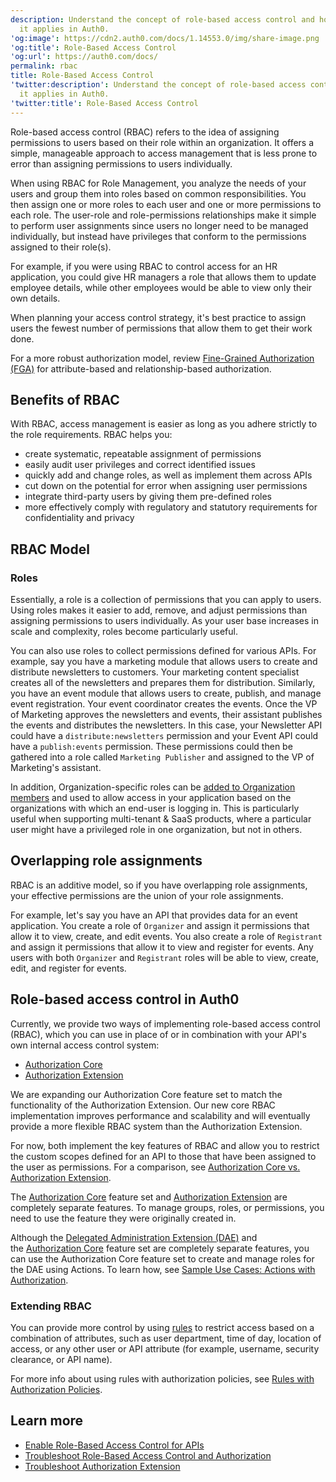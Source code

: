 ```yaml
---
description: Understand the concept of role-based access control and how
  it applies in Auth0.
'og:image': https://cdn2.auth0.com/docs/1.14553.0/img/share-image.png
'og:title': Role-Based Access Control
'og:url': https://auth0.com/docs/
permalink: rbac
title: Role-Based Access Control
'twitter:description': Understand the concept of role-based access control and how
  it applies in Auth0.
'twitter:title': Role-Based Access Control
---
```

Role-based access control (RBAC) refers to the idea of assigning permissions to users based on their role within an organization. It offers a simple, manageable approach to access management that is less prone to error than assigning permissions to users individually.

When using RBAC for Role Management, you analyze the needs of your users and group them into roles based on common responsibilities. You then assign one or more roles to each user and one or more permissions to each role. The user-role and role-permissions relationships make it simple to perform user assignments since users no longer need to be managed individually, but instead have privileges that conform to the permissions assigned to their role(s).

For example, if you were using RBAC to control access for an HR application, you could give HR managers a role that allows them to update employee details, while other employees would be able to view only their own details.

When planning your access control strategy, it's best practice to assign users the fewest number of permissions that allow them to get their work done.

<Callout icon="file-lines" color="#0EA5E9" iconType="regular">

For a more robust authorization model, review [Fine-Grained Authorization (FGA)](https://docs.fga.dev/authorization-concepts) for attribute-based and relationship-based authorization.

</Callout>

## Benefits of RBAC

With RBAC, access management is easier as long as you adhere strictly to the role requirements. RBAC helps you:

* create systematic, repeatable assignment of permissions
* easily audit user privileges and correct identified issues
* quickly add and change roles, as well as implement them across APIs
* cut down on the potential for error when assigning user permissions
* integrate third-party users by giving them pre-defined roles
* more effectively comply with regulatory and statutory requirements for confidentiality and privacy

## RBAC Model

### Roles

Essentially, a role is a collection of permissions that you can apply to users. Using roles makes it easier to add, remove, and adjust permissions than assigning permissions to users individually. As your user base increases in scale and complexity, roles become particularly useful.

You can also use roles to collect permissions defined for various APIs. For example, say you have a marketing module that allows users to create and distribute newsletters to customers. Your marketing content specialist creates all of the newsletters and prepares them for distribution. Similarly, you have an event module that allows users to create, publish, and manage event registration. Your event coordinator creates the events. Once the VP of Marketing approves the newsletters and events, their assistant publishes the events and distributes the newsletters. In this case, your Newsletter API could have a `distribute:newsletters` permission and your Event API could have a `publish:events` permission. These permissions could then be gathered into a role called `Marketing Publisher` and assigned to the VP of Marketing's assistant.

In addition, Organization-specific roles can be [added to Organization members](/docs/manage-users/organizations/configure-organizations/add-member-roles) and used to allow access in your application based on the organizations with which an end-user is logging in. This is particularly useful when supporting multi-tenant & SaaS products, where a particular user might have a privileged role in one organization, but not in others.

## Overlapping role assignments

RBAC is an additive model, so if you have overlapping role assignments, your effective permissions are the union of your role assignments.

For example, let's say you have an API that provides data for an event application. You create a role of `Organizer` and assign it permissions that allow it to view, create, and edit events. You also create a role of `Registrant` and assign it permissions that allow it to view and register for events. Any users with both `Organizer` and `Registrant` roles will be able to view, create, edit, and register for events.

## Role-based access control in Auth0

Currently, we provide two ways of implementing role-based access control (RBAC), which you can use in place of or in combination with your API's own internal access control system:

* [Authorization Core](/docs/manage-users/access-control/configure-core-rbac)
* [Authorization Extension](/docs/customize/extensions/authorization-extension)

We are expanding our Authorization Core feature set to match the functionality of the Authorization Extension. Our new core RBAC implementation improves performance and scalability and will eventually provide a more flexible RBAC system than the Authorization Extension.

For now, both implement the key features of RBAC and allow you to restrict the custom scopes defined for an API to those that have been assigned to the user as permissions. For a comparison, see [Authorization Core vs. Authorization Extension](/docs/manage-users/access-control/authorization-core-vs-authorization-extension).

<Callout icon="file-lines" color="#0EA5E9" iconType="regular">

The [Authorization Core](/docs/manage-users/access-control/rbac) feature set and [Authorization Extension](/docs/customize/extensions/authorization-extension) are completely separate features. To manage groups, roles, or permissions, you need to use the feature they were originally created in.

</Callout><Callout icon="file-lines" color="#0EA5E9" iconType="regular">

Although the [Delegated Administration Extension (DAE)](/docs/customize/extensions/delegated-administration-extension) and the [Authorization Core](/docs/manage-users/access-control/rbac) feature set are completely separate features, you can use the Authorization Core feature set to create and manage roles for the DAE using Actions. To learn how, see [Sample Use Cases: Actions with Authorization](/docs/manage-users/access-control/sample-use-cases-actions-with-authorization).

</Callout>

### Extending RBAC

You can provide more control by using [rules](/docs/customize/rules) to restrict access based on a combination of attributes, such as user department, time of day, location of access, or any other user or API attribute (for example, username, security clearance, or API name).

For more info about using rules with authorization policies, see [Rules with Authorization Policies](/docs/manage-users/access-control/rules-for-authorization-policies).

## Learn more

* [Enable Role-Based Access Control for APIs](/docs/get-started/apis/enable-role-based-access-control-for-apis)
* [Troubleshoot Role-Based Access Control and Authorization](/docs/troubleshoot/authentication-issues/troubleshoot-rbac-authorization)
* [Troubleshoot Authorization Extension](/docs/troubleshoot/authentication-issues/troubleshoot-authorization-extension)